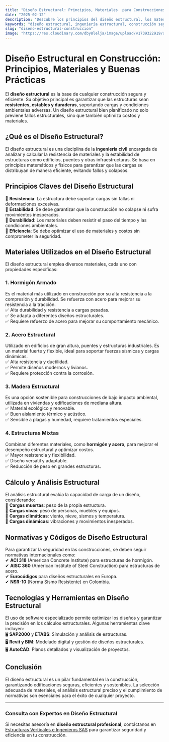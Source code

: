 ```yaml
---
title: "Diseño Estructural: Principios, Materiales  para Construcciones Seguras"
date: "2025-02-12"
description: "Descubre los principios del diseño estructural, los materiales clave y las mejores prácticas para garantizar construcciones seguras y duraderas."
keywords: "diseño estructural, ingeniería estructural, construcción segura, materiales estructurales, análisis estructural, resistencia de materiales, normas de construcción, estructuras de hormigón, estructuras metálicas"
slug: "diseno-estructural-construccion"
image: "https://res.cloudinary.com/dby8lelja/image/upload/v1739322919/supervisiondeobras_ivjuhe.webp"
---
```


# Diseño Estructural en Construcción: Principios, Materiales y Buenas Prácticas  

El **diseño estructural** es la base de cualquier construcción segura y eficiente. Su objetivo principal es garantizar que las estructuras sean **resistentes, estables y duraderas**, soportando cargas y condiciones ambientales adversas. Un diseño estructural bien planificado no solo previene fallos estructurales, sino que también optimiza costos y materiales.  

## ¿Qué es el Diseño Estructural?  

El diseño estructural es una disciplina de la **ingeniería civil** encargada de analizar y calcular la resistencia de materiales y la estabilidad de estructuras como edificios, puentes y otras infraestructuras. Se basa en principios matemáticos y físicos para garantizar que las cargas se distribuyan de manera eficiente, evitando fallos y colapsos.  

## Principios Claves del Diseño Estructural  

🔹 **Resistencia**: La estructura debe soportar cargas sin fallas ni deformaciones excesivas.  
🔹 **Estabilidad**: Se debe garantizar que la construcción no colapse ni sufra movimientos inesperados.  
🔹 **Durabilidad**: Los materiales deben resistir el paso del tiempo y las condiciones ambientales.  
🔹 **Eficiencia**: Se debe optimizar el uso de materiales y costos sin comprometer la seguridad.  

## Materiales Utilizados en el Diseño Estructural  

El diseño estructural emplea diversos materiales, cada uno con propiedades específicas:  

### 1. Hormigón Armado  
Es el material más utilizado en construcción por su alta resistencia a la compresión y durabilidad. Se refuerza con acero para mejorar su resistencia a la tracción.  
✅ Alta durabilidad y resistencia a cargas pesadas.  
✅ Se adapta a diferentes diseños estructurales.  
✅ Requiere refuerzo de acero para mejorar su comportamiento mecánico.  

### 2. Acero Estructural  
Utilizado en edificios de gran altura, puentes y estructuras industriales. Es un material fuerte y flexible, ideal para soportar fuerzas sísmicas y cargas dinámicas.  
✅ Alta resistencia y ductilidad.  
✅ Permite diseños modernos y livianos.  
✅ Requiere protección contra la corrosión.  

### 3. Madera Estructural  
Es una opción sostenible para construcciones de bajo impacto ambiental, utilizada en viviendas y edificaciones de mediana altura.  
✅ Material ecológico y renovable.  
✅ Buen aislamiento térmico y acústico.  
✅ Sensible a plagas y humedad, requiere tratamientos especiales.  

### 4. Estructuras Mixtas  
Combinan diferentes materiales, como **hormigón y acero**, para mejorar el desempeño estructural y optimizar costos.  
✅ Mayor resistencia y flexibilidad.  
✅ Diseño versátil y adaptable.  
✅ Reducción de peso en grandes estructuras.  

## Cálculo y Análisis Estructural  

El análisis estructural evalúa la capacidad de carga de un diseño, considerando:  
📌 **Cargas muertas**: peso de la propia estructura.  
📌 **Cargas vivas**: peso de personas, muebles y equipos.  
📌 **Cargas climáticas**: viento, nieve, sismos y temperatura.  
📌 **Cargas dinámicas**: vibraciones y movimientos inesperados.  

## Normativas y Códigos de Diseño Estructural  

Para garantizar la seguridad en las construcciones, se deben seguir normativas internacionales como:  
✔ **ACI 318** (American Concrete Institute) para estructuras de hormigón.  
✔ **AISC 360** (American Institute of Steel Construction) para estructuras de acero.  
✔ **Eurocódigos** para diseños estructurales en Europa.  
✔ **NSR-10** (Norma Sismo Resistente) en Colombia.  

## Tecnologías y Herramientas en Diseño Estructural  

El uso de software especializado permite optimizar los diseños y garantizar la precisión en los cálculos estructurales. Algunas herramientas clave incluyen:  
🖥 **SAP2000** y **ETABS**: Simulación y análisis de estructuras.  
🖥 **Revit y BIM**: Modelado digital y gestión de diseños estructurales.  
🖥 **AutoCAD**: Planos detallados y visualización de proyectos.  

## Conclusión  

El diseño estructural es un pilar fundamental en la construcción, garantizando edificaciones seguras, eficientes y sostenibles. La selección adecuada de materiales, el análisis estructural preciso y el cumplimiento de normativas son esenciales para el éxito de cualquier proyecto.  

---  

### Consulta con Expertos en Diseño Estructural  

Si necesitas asesoría en **diseño estructural profesional**, contáctanos en [Estructuras Verticales e Ingenieros SAS](https://www.estructurasverticales.com/) para garantizar seguridad y eficiencia en tu construcción.

